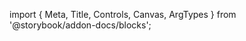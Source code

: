 ﻿import { Meta, Title, Controls, Canvas, ArgTypes } from '@storybook/addon-docs/blocks';

<Meta of={TextFieldStories}/>
<Title/>
<Canvas of={TextFieldStories.Default} layout={"centered"} sourceState={"none"} withToolbar={true}/>
<Controls/>
<SourceCode code={rawCode}/>

## Components

### TextField
<ArgTypes of={TextFieldStories}/>

### TextFieldInput
<ArgTypes of={TextFieldInputStories}/>

### TextFieldTextArea
<ArgTypes of={TextFieldTextAreaStories}/>

### TextFieldLabel
<ArgTypes of={TextFieldLabelStories}/>

### TextFieldDescription
<ArgTypes of={TextFieldDescriptionStories}/>

### TextFieldErrorMessage
<ArgTypes of={TextFieldErrorMessageStories}/>
